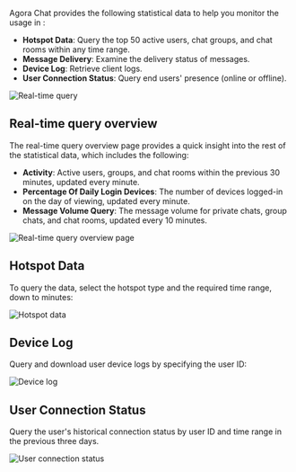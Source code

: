 Agora Chat provides the following statistical data to help you monitor the usage in <Vg k="CONSOLE" />:

- **Hotspot Data**: Query the top 50 active users, chat groups, and chat rooms within any time range.
- **Message Delivery**: Examine the delivery status of messages.
- **Device Log**: Retrieve client logs.
- **User Connection Status**: Query end users' presence (online or offline).

![Real-time query](https://agora-doc.s3.us-east-1.amazonaws.com/images/chat/real-time-query.png)

## Real-time query overview

The real-time query overview page provides a quick insight into the rest of the statistical data, which includes the following:

- **Activity**: Active users, groups, and chat rooms within the previous 30 minutes, updated every minute.
- **Percentage Of Daily Login Devices**: The number of devices logged-in on the day of viewing, updated every minute.
- **Message Volume Query**: The message volume for private chats, group chats, and chat rooms, updated every 10 minutes.

![Real-time query overview page](https://agora-doc.s3.us-east-1.amazonaws.com/images/chat/real-time-query-overview.png)

## Hotspot Data

To query the data, select the hotspot type and the required time range, down to minutes:

![Hotspot data](https://agora-doc.s3.us-east-1.amazonaws.com/images/chat/hot-spot-data.png)

## Device Log

Query and download user device logs by specifying the user ID:

![Device log](https://agora-doc.s3.us-east-1.amazonaws.com/images/chat/device-log.png)

## User Connection Status

Query the user's historical connection status by user ID and time range in the previous three days.

![User connection status](https://agora-doc.s3.us-east-1.amazonaws.com/images/chat/user-connection-status.png)













